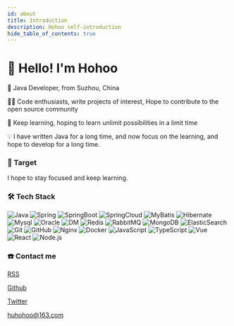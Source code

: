 ```yaml
---
id: about
title: Introduction
description: Hohoo self-introduction
hide_table_of_contents: true
---
```



# 👋 Hello! I'm Hohoo

🧑 Java Developer, from Suzhou, China

👨‍💻 Code enthusiasts, write projects of interest, Hope to contribute to the open source community

🌱 Keep learning, hoping to learn unlimit possibilities in a limit time

💡 I have written Java for a long time, and now focus on the learning, and hope to develop for a long time.

### 🤔 Target

I hope to stay focused and keep learning.

### 🛠 Tech Stack

![Java](https://img.shields.io/badge/-Java-333333?style=flat&logo=java)
![Spring](https://img.shields.io/badge/-Spring-333333?style=flat&logo=spring)
![SpringBoot](https://img.shields.io/badge/-SpringBoot-333333?style=flat&logo=springboot)
![SpringCloud](https://img.shields.io/badge/-SpringCloud-333333?style=flat&logo=springcloud)
![MyBatis](https://img.shields.io/badge/-MyBatis-333333?style=flat&logo=mybatis)
![Hibernate](https://img.shields.io/badge/-Hibernate-333333?style=flat&logo=hibernate)
![Mysql](https://img.shields.io/badge/-Mysql-333333?style=flat&logo=mysql)
![Oracle](https://img.shields.io/badge/-Oracle-333333?style=flat&logo=oracle)
![DM](https://img.shields.io/badge/-DM-333333?style=flat&logo=dm)
![Redis](https://img.shields.io/badge/-Redis-333333?style=flat&logo=redis)
![RabbitMQ](https://img.shields.io/badge/-RabbitMQ-333333?style=flat&logo=rabbitmq)
![MongoDB](https://img.shields.io/badge/-MongoDB-333333?style=flat&logo=mongodb)
![ElasticSearch](https://img.shields.io/badge/-ElasticSearch-333333?style=flat&logo=elasticsearch)
![Git](https://img.shields.io/badge/-Git-333333?style=flat-square&logo=git)
![GitHub](https://img.shields.io/badge/-GitHub-333333?style=flat-square&logo=github)
![Nginx](https://img.shields.io/badge/-Nginx-333333?style=flat&logo=nginx)
![Docker](https://img.shields.io/badge/-Docker-333333?style=flat&logo=docker)
![JavaScript](https://img.shields.io/badge/-JavaScript-333333?style=flat&logo=javascript)
![TypeScript](https://img.shields.io/badge/-TypeScript-333333?style=flat&logo=typescript)
![Vue](https://img.shields.io/badge/-Vue-333333?style=flat&logo=vue.js)
![React](https://img.shields.io/badge/-React-333333?style=flat&logo=react)
![Node.js](https://img.shields.io/badge/-Node-333333?style=flat&logo=node.js)

### ☎️ Contact me

<p><Icon icon="ri:rss-line" width="20" heigth="20" /> <a href="/blog/rss.xml">RSS</a></p>

<p><Icon icon="ri:github-line" width="20" heigth="20" /> <a href="https://github.com/VirtualSelect" >Github</a></p>

<p><Icon icon="ri:twitter-line" width="20" heigth="20" /> <a href="https://x.com/HuHohoo1997">Twitter</a></p>

<p><Icon icon="ri:mail-open-line" width="20" heigth="20" /> <a href="mailto:huhohoo@163.com">huhohoo@163.com</a></p>
